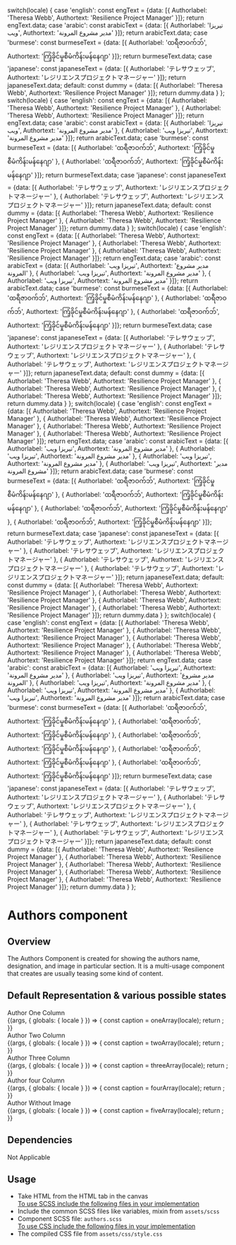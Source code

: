 
  switch(locale) {
    case 'english': const engText = {data: [{
      Authorlabel: 'Theresa Webb',
      Authortext: 'Resilience Project Manager'
    }]}; return engText.data;
    case 'arabic': const arabicText = {data: [{
      Authorlabel: 'تيريزا ويب',
      Authortext: 'مدير مشروع المرونة'
    }]}; return arabicText.data;
    case 'burmese': const burmeseText = {data: [{
      Authorlabel: 'ထရီဇာဝက်ဘ်',
      Authortext: 'ကြံ့ခိုင်မှုစီမံကိန်းမန်နေဂျာ'
    }]}; return burmeseText.data;
    case 'japanese': const japaneseText = {data: [{
      Authorlabel: 'テレサウェッブ',
      Authortext: 'レジリエンスプロジェクトマネージャー'
    }]}; return japaneseText.data;
    default:
      const dummy =  {data: [{
        Authorlabel: 'Theresa Webb',
        Authortext: 'Resilience Project Manager'
      }]};
    return dummy.data
  }
};
  switch(locale) {
    case 'english': const engText = {data: [{
      Authorlabel: 'Theresa Webb',
      Authortext: 'Resilience Project Manager'
    },
    {
      Authorlabel: 'Theresa Webb',
      Authortext: 'Resilience Project Manager'
    }]}; return engText.data;
    case 'arabic': const arabicText = {data: [{
      Authorlabel: 'تيريزا ويب',
      Authortext: 'مدير مشروع المرونة'
    },
    {
      Authorlabel: 'تيريزا ويب',
      Authortext: 'مدير مشروع المرونة'
    }]}; return arabicText.data;
    case 'burmese': const burmeseText = {data: [{
      Authorlabel: 'ထရီဇာဝက်ဘ်',
      Authortext: 'ကြံ့ခိုင်မှုစီမံကိန်းမန်နေဂျာ'
    },
    {
      Authorlabel: 'ထရီဇာဝက်ဘ်',
      Authortext: 'ကြံ့ခိုင်မှုစီမံကိန်းမန်နေဂျာ'
    }]}; return burmeseText.data;
    case 'japanese': const japaneseText = {data: [{
      Authorlabel: 'テレサウェッブ',
      Authortext: 'レジリエンスプロジェクトマネージャー'
    },
    {
      Authorlabel: 'テレサウェッブ',
      Authortext: 'レジリエンスプロジェクトマネージャー'
    }]}; return japaneseText.data;
    default:
      const dummy =  {data: [{
        Authorlabel: 'Theresa Webb',
        Authortext: 'Resilience Project Manager'
      },
      {
        Authorlabel: 'Theresa Webb',
        Authortext: 'Resilience Project Manager'
      }]};
    return dummy.data
  }
};
  switch(locale) {
    case 'english': const engText = {data: [{
      Authorlabel: 'Theresa Webb',
      Authortext: 'Resilience Project Manager'
    },
    {
      Authorlabel: 'Theresa Webb',
      Authortext: 'Resilience Project Manager'
    },
    {
      Authorlabel: 'Theresa Webb',
      Authortext: 'Resilience Project Manager'
    }]}; return engText.data;
    case 'arabic': const arabicText = {data: [{
      Authorlabel: 'تيريزا ويب',
      Authortext: 'مدير مشروع المرونة'
    },
    {
      Authorlabel: 'تيريزا ويب',
      Authortext: 'مدير مشروع المرونة'
    },
    {
      Authorlabel: 'تيريزا ويب',
      Authortext: 'مدير مشروع المرونة'
    }]}; return arabicText.data;
    case 'burmese': const burmeseText = {data: [{
      Authorlabel: 'ထရီဇာဝက်ဘ်',
      Authortext: 'ကြံ့ခိုင်မှုစီမံကိန်းမန်နေဂျာ'
    },
    {
      Authorlabel: 'ထရီဇာဝက်ဘ်',
      Authortext: 'ကြံ့ခိုင်မှုစီမံကိန်းမန်နေဂျာ'
    },
    {
      Authorlabel: 'ထရီဇာဝက်ဘ်',
      Authortext: 'ကြံ့ခိုင်မှုစီမံကိန်းမန်နေဂျာ'
    }]}; return burmeseText.data;
    case 'japanese': const japaneseText = {data: [{
      Authorlabel: 'テレサウェッブ',
      Authortext: 'レジリエンスプロジェクトマネージャー'
    },
    {
      Authorlabel: 'テレサウェッブ',
      Authortext: 'レジリエンスプロジェクトマネージャー'
    },
    {
      Authorlabel: 'テレサウェッブ',
      Authortext: 'レジリエンスプロジェクトマネージャー'
    }]}; return japaneseText.data;
    default:
      const dummy =  {data: [{
        Authorlabel: 'Theresa Webb',
        Authortext: 'Resilience Project Manager'
      },
      {
        Authorlabel: 'Theresa Webb',
        Authortext: 'Resilience Project Manager'
      },
      {
        Authorlabel: 'Theresa Webb',
        Authortext: 'Resilience Project Manager'
      }]};
    return dummy.data
  }
};
  switch(locale) {
    case 'english': const engText = {data: [{
      Authorlabel: 'Theresa Webb',
      Authortext: 'Resilience Project Manager'
    },
    {
      Authorlabel: 'Theresa Webb',
      Authortext: 'Resilience Project Manager'
    },
    {
      Authorlabel: 'Theresa Webb',
      Authortext: 'Resilience Project Manager'
    },
    {
      Authorlabel: 'Theresa Webb',
      Authortext: 'Resilience Project Manager'
    }]}; return engText.data;
    case 'arabic': const arabicText = {data: [{
      Authorlabel: 'تيريزا ويب',
      Authortext: 'مدير مشروع المرونة'
    },
    {
      Authorlabel: 'تيريزا ويب',
      Authortext: 'مدير مشروع المرونة'
    },
    {
      Authorlabel: 'تيريزا ويب',
      Authortext: 'مدير مشروع المرونة'
    },
    {
      Authorlabel: 'تيريزا ويب',
      Authortext: 'مدير مشروع المرونة'
    }]}; return arabicText.data;
    case 'burmese': const burmeseText = {data: [{
      Authorlabel: 'ထရီဇာဝက်ဘ်',
      Authortext: 'ကြံ့ခိုင်မှုစီမံကိန်းမန်နေဂျာ'
    },
    {
      Authorlabel: 'ထရီဇာဝက်ဘ်',
      Authortext: 'ကြံ့ခိုင်မှုစီမံကိန်းမန်နေဂျာ'
    },
    {
      Authorlabel: 'ထရီဇာဝက်ဘ်',
      Authortext: 'ကြံ့ခိုင်မှုစီမံကိန်းမန်နေဂျာ'
    },
    {
      Authorlabel: 'ထရီဇာဝက်ဘ်',
      Authortext: 'ကြံ့ခိုင်မှုစီမံကိန်းမန်နေဂျာ'
    }]}; return burmeseText.data;
    case 'japanese': const japaneseText = {data: [{
      Authorlabel: 'テレサウェッブ',
      Authortext: 'レジリエンスプロジェクトマネージャー'
    },
    {
      Authorlabel: 'テレサウェッブ',
      Authortext: 'レジリエンスプロジェクトマネージャー'
    },
    {
      Authorlabel: 'テレサウェッブ',
      Authortext: 'レジリエンスプロジェクトマネージャー'
    },
    {
      Authorlabel: 'テレサウェッブ',
      Authortext: 'レジリエンスプロジェクトマネージャー'
    }]}; return japaneseText.data;
    default:
      const dummy =  {data: [{
        Authorlabel: 'Theresa Webb',
        Authortext: 'Resilience Project Manager'
      },
      {
        Authorlabel: 'Theresa Webb',
        Authortext: 'Resilience Project Manager'
      },
      {
        Authorlabel: 'Theresa Webb',
        Authortext: 'Resilience Project Manager'
      },
      {
        Authorlabel: 'Theresa Webb',
        Authortext: 'Resilience Project Manager'
      }]};
    return dummy.data
  }
};
  switch(locale) {
    case 'english': const engText = {data: [{
      Authorlabel: 'Theresa Webb',
      Authortext: 'Resilience Project Manager'
    },
    {
      Authorlabel: 'Theresa Webb',
      Authortext: 'Resilience Project Manager'
    },
    {
      Authorlabel: 'Theresa Webb',
      Authortext: 'Resilience Project Manager'
    },
    {
      Authorlabel: 'Theresa Webb',
      Authortext: 'Resilience Project Manager'
    },
    {
      Authorlabel: 'Theresa Webb',
      Authortext: 'Resilience Project Manager'
    }]}; return engText.data;
    case 'arabic': const arabicText = {data: [{
      Authorlabel: 'تيريزا ويب',
      Authortext: 'مدير مشروع المرونة'
    },
    {
      Authorlabel: 'تيريزا ويب',
      Authortext: 'مدير مشروع المرونة'
    },
    {
      Authorlabel: 'تيريزا ويب',
      Authortext: 'مدير مشروع المرونة'
    },
    {
      Authorlabel: 'تيريزا ويب',
      Authortext: 'مدير مشروع المرونة'
    },
    {
      Authorlabel: 'تيريزا ويب',
      Authortext: 'مدير مشروع المرونة'
    }]}; return arabicText.data;
    case 'burmese': const burmeseText = {data: [{
      Authorlabel: 'ထရီဇာဝက်ဘ်',
      Authortext: 'ကြံ့ခိုင်မှုစီမံကိန်းမန်နေဂျာ'
    },
    {
      Authorlabel: 'ထရီဇာဝက်ဘ်',
      Authortext: 'ကြံ့ခိုင်မှုစီမံကိန်းမန်နေဂျာ'
    },
    {
      Authorlabel: 'ထရီဇာဝက်ဘ်',
      Authortext: 'ကြံ့ခိုင်မှုစီမံကိန်းမန်နေဂျာ'
    },
    {
      Authorlabel: 'ထရီဇာဝက်ဘ်',
      Authortext: 'ကြံ့ခိုင်မှုစီမံကိန်းမန်နေဂျာ'
    },
    {
      Authorlabel: 'ထရီဇာဝက်ဘ်',
      Authortext: 'ကြံ့ခိုင်မှုစီမံကိန်းမန်နေဂျာ'
    }]}; return burmeseText.data;
    case 'japanese': const japaneseText = {data: [{
      Authorlabel: 'テレサウェッブ',
      Authortext: 'レジリエンスプロジェクトマネージャー'
    },
    {
      Authorlabel: 'テレサウェッブ',
      Authortext: 'レジリエンスプロジェクトマネージャー'
    },
    {
      Authorlabel: 'テレサウェッブ',
      Authortext: 'レジリエンスプロジェクトマネージャー'
    },
    {
      Authorlabel: 'テレサウェッブ',
      Authortext: 'レジリエンスプロジェクトマネージャー'
    },
    {
      Authorlabel: 'テレサウェッブ',
      Authortext: 'レジリエンスプロジェクトマネージャー'
    }]}; return japaneseText.data;
    default:
      const dummy =  {data: [{
        Authorlabel: 'Theresa Webb',
        Authortext: 'Resilience Project Manager'
      },
      {
        Authorlabel: 'Theresa Webb',
        Authortext: 'Resilience Project Manager'
      },
      {
        Authorlabel: 'Theresa Webb',
        Authortext: 'Resilience Project Manager'
      },
      {
        Authorlabel: 'Theresa Webb',
        Authortext: 'Resilience Project Manager'
      },
      {
        Authorlabel: 'Theresa Webb',
        Authortext: 'Resilience Project Manager'
      }]};
    return dummy.data
  }
};

<Meta 
  title="Molecules/Text/Authors" component={Author} />

<style>{`
  .subheading {
    font-weight: 600;
    font-size: 20px;
    color: #333333;
    line-height: 24px;
    margin-bottom: 12px;
    margin-top: 12px;
  }
  .sbdocs .sbdocs-p,
  .sbdocs .sbdocs-li{
    font-size: 1rem;
  }
  .sbdocs .sbdocs-h2 {
    border-bottom: none;
  }
  div[id^="story--molecules-text-authors"] {
    padding: 20px;
    box-shadow: rgb(0 0 0 / 10%) 0px 1px 3px 0px;
    border: 1px solid rgba(0, 0, 0, 0.1);
    margin: 25px 0px 40px;
    border-radius: 4px;
  }
`}</style>

# Authors component

## Overview

The Authors Component is created for showing the authors name, designation, and image in particular section. It is a multi-usage component that creates are usually teasing some kind of content.

## Default Representation & various possible states

<div className="subheading">Author One Column</div>

<Story name="Author One">
  {(args, { globals: { locale } }) => {
    const caption = oneArray(locale);
    return <Author data={caption} width="12"></Author>;
  }}
</Story>

<div className="subheading">Author Two Column</div>

<Story name="Authors Two">
  {(args, { globals: { locale } }) => {
    const caption = twoArray(locale);
    return <Author data={caption} width="6"></Author>;
  }}
</Story>

<div className="subheading">Author Three Column</div>

<Story name="Authors Three">
  {(args, { globals: { locale } }) => {
    const caption = threeArray(locale);
    return <Author data={caption} width="4"></Author>;
  }}
</Story>

<div className="subheading">Author four Column</div>

<Story name="Authors Four">
  {(args, { globals: { locale } }) => {
    const caption = fourArray(locale);
    return <Author data={caption} width="3"></Author>;
  }}
</Story>

<div className="subheading">Author Without Image</div>

<Story name="Authors Five">
  {(args, { globals: { locale } }) => {
    const caption = fiveArray(locale);
    return <Author data={caption} width="3"></Author>;
  }}
</Story>

## Dependencies

Not Applicable

## Usage

<ul>
<li>Take HTML from the HTML tab in the canvas</li>
<u>To use SCSS include the following files in your implementation</u>
<li>Include the common SCSS files like variables, mixin from <code>assets/scss</code></li>
<li>Component SCSS file: <code>authors.scss</code></li>
<u>To use CSS include the following files in your implementation</u>
<li>The compiled CSS file from <code>assets/css/style.css</code></li>
</ul>

